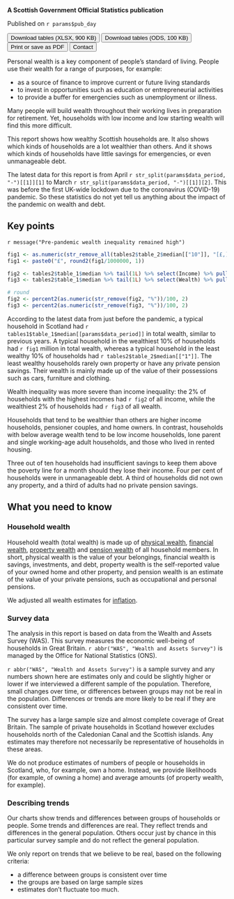 **A Scottish Government Official Statistics publication**

Published on `r params$pub_day`

<button onclick="location.href='tables2022.xlsx'" type="button" class = "btn noprint">
  Download tables (XLSX, 900 KB)
</button>

<button onclick="location.href='tables2022.ods'" type="button" class = "btn noprint">
  Download tables (ODS, 100 KB)
</button>

<button onclick = "window.print();" class = "btn noprint" >
  Print or save as PDF
</button>

<button onclick="location.href='#contact'" type="button" class = "btn noprint">
  Contact
</button>

Personal wealth is a key component of people’s standard of living. People use their wealth for a range of purposes, for example: 

- as a source of finance to improve current or future living standards
- to invest in opportunities such as education or entrepreneurial activities
- to provide a buffer for emergencies such as unemployment or illness. 

Many people will build wealth throughout their working lives in preparation for retirement. Yet, households with low income and low starting wealth will find this more difficult. 

This report shows how wealthy Scottish households are. It also shows which kinds of households are a lot wealthier than others. And it shows which kinds of households have little savings for emergencies, or even unmanageable debt.

The latest data for this report is from April `r str_split(params$data_period, "-")[[1]][1]` to March `r str_split(params$data_period, "-")[[1]][2]`. This was before the first UK-wide lockdown due to the coronavirus (COVID-19) pandemic.  So these statistics do not yet tell us anything about the impact of the pandemic on wealth and debt.

## Key points

`r message("Pre-pandemic wealth inequality remained high")`

```{r}

fig1 <- as.numeric(str_remove_all(tables2$table_2$median[["10"]], "[£,]"))
fig1 <- paste0("£", round2(fig1/1000000, 1))

fig2 <- tables2$table_1$median %>% tail(1L) %>% select(Income) %>% pull()
fig3 <- tables2$table_1$median %>% tail(1L) %>% select(Wealth) %>% pull()

# round
fig2 <- percent2(as.numeric(str_remove(fig2, "%"))/100, 2)
fig3 <- percent2(as.numeric(str_remove(fig3, "%"))/100, 2)

```

According to the latest data from just before the pandemic, a typical household in Scotland had `r tables1$table_1$median[[params$data_period]]` in total wealth, similar to previous years. A typical household in the wealthiest 10% of households had `r fig1` million in total wealth, whereas a typical household in the least wealthy 10% of households had `r tables2$table_2$median[["1"]]`. The least wealthy households rarely own property or have any private pension savings. Their wealth is mainly made up of the value of their possessions such as cars, furniture and clothing.

Wealth inequality was more severe than income inequality: the 2% of households with the highest incomes had `r fig2` of all income, while the wealthiest 2% of households had `r fig3` of all wealth.

Households that tend to be wealthier than others are higher income households, pensioner couples, and home owners. In contrast, households with below average wealth tend to be low income households, lone parent and single working-age adult households, and those who lived in rented housing.

Three out of ten households had insufficient savings to keep them above the poverty line for a month should they lose their income. Four per cent of households were in unmanageable debt. A third of households did not own any property, and a third of adults had no private pension savings.

## What you need to know

### Household wealth

Household wealth (total wealth) is made up of [physical wealth](#physical-wealth-definition), [financial wealth](#financial-wealth-definition), [property wealth](#property-wealth-definition) and [pension wealth](#pension-wealth-definition) of all household members. In short, physical wealth is the value of your belongings, financial wealth is savings, investments, and debt, property wealth is the self-reported value of your owned home and other property, and pension wealth is an estimate of the value of your private pensions, such as occupational and personal pensions.

We adjusted all wealth estimates for [inflation](#inflation-adjustment-definition).

### Survey data

The analysis in this report is based on data from the Wealth and Assets Survey (WAS). This survey measures the economic well-being of households in Great Britain. `r abbr("WAS", "Wealth and Assets Survey")` is managed by the Office for National Statistics (ONS).

`r abbr("WAS", "Wealth and Assets Survey")` is a sample survey and any numbers shown here are estimates only and could be slightly higher or lower if we interviewed a different sample of the population. Therefore, small changes over time, or differences between groups may not be real in the population. Differences or trends are more likely to be real if they are consistent over time.

The survey has a large sample size and almost complete coverage of Great Britain. The sample of private households in Scotland however excludes households north of the Caledonian Canal and the Scottish islands. Any estimates may therefore not necessarily be representative of households in these areas. 

We do not produce estimates of numbers of people or households in Scotland, who, for example, own a home. Instead, we provide likelihoods (for example, of owning a home) and average amounts (of property wealth, for example).

### Describing trends

Our charts show trends and differences between groups of households or people. Some trends and differences are real. They reflect trends and differences in the general population. Others occur just by chance in this particular survey sample and do not reflect the general population.

We only report on trends that we believe to be real, based on the following criteria: 

- a difference between groups is consistent over time
- the groups are based on large sample sizes
- estimates don't fluctuate too much. 

